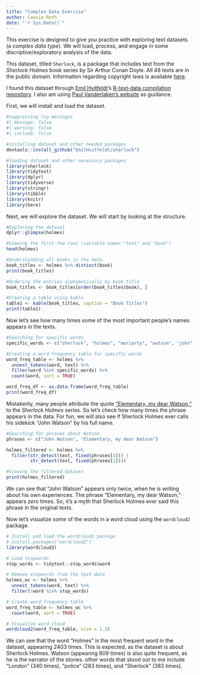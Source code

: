 ```yaml
---
title: "Complex Data Exercise"
author: Cassia Roth
date: "`r Sys.Date()`"
---
```


This exercise is designed to give you practice with exploring text datasets (a _complex data type_). We will load, process, and engage in some discriptive/exploratory analysis of the data.

This dataset, titled `Sherlock`, is a package that includes text from the *Sherlock Holmes* book series by Sir Arthur Conan Doyle. All 48 texts are in the public domain. Information regarding copyright laws is available [here](https://sherlock-holm.es/ascii/).

I found this dataset through [Emil Hvitfeldt](https://github.com/EmilHvitfeldt)'s [R-text-data compilation repository](https://github.com/EmilHvitfeldt/R-text-data.git). I also am using [Paul Vanderlaken's website](https://paulvanderlaken.com/2017/08/03/harry-plotter-celebrating-the-20-year-anniversary-with-tidytext-the-tidyverse-and-r/) as guidance.

First, we will install and load the dataset.
```r
#suppressing log messages
#| message: false
#| warning: false
#| include: false

#installing dataset and other needed packages
devtools::install_github("EmilHvitfeldt/sherlock")

#loading dataset and other necessary packages
library(sherlock)
library(tidytext)
library(dplyr)
library(tidyverse)
library(stringr)
library(tibble)
library(knitr)
library(here)
```
Next, we will explore the dataset. We will start by looking at the structure.
```r
#Exploring the dataset
dplyr::glimpse(holmes)

#Viewing the first few rows (variable names "text" and "book")
head(holmes)

#Understanding all books in the data
book_titles <- holmes %>% distinct(book)
print(book_titles)

#Ordering the entries alphabetically by book title
book_titles <- book_titles[order(book_titles$book), ]

#Creating a table using kable
table1 <- kable(book_titles, caption = "Book Titles")
print(table1)
```

Now let's see how many times some of the most important people's names appears in the texts.
```r
#Searching for specific words
specific_words <- c("sherlock", "holmes", "moriarty", "watson", "john")

#Creating a word frequency table for specific words
word_freq_table <- holmes %>%
  unnest_tokens(word, text) %>%
  filter(word %in% specific_words) %>%
  count(word, sort = TRUE)

word_freq_df <- as.data.frame(word_freq_table)
print(word_freq_df)
```

Mistakenly, many people attribute the quote ["Elementary, my dear Watson,"](https://www.ihearofsherlock.com/2016/08/elementary-my-dear-watson-birth-of.html) to the *Sherlock Holmes* series. So let's check how many times the phrase appears in the data. For fun, we will also see if Sherlock Holmes ever calls his sidekick "John Watson" by his full name.
```r
#Searching for phrases about Watson
phrases <- c("John Watson", "Elementary, my dear Watson")

holmes_filtered <- holmes %>%
  filter(str_detect(text, fixed(phrases[1])) | 
         str_detect(text, fixed(phrases[2])))

#Viewing the filtered dataset
print(holmes_filtered)
```
We can see that "John Watson" appears only twice, when he is writing about his own experiences. The phrase "Elementary, my dear Watson," appears *zero* times. So, it's a myth that Sherlock Holmes ever said this phrase in the original texts.

Now let's visualize some of the words in a word cloud using the `wordcloud2` package.

```r
# Install and load the wordcloud2 package
# install.packages("wordcloud2")
library(wordcloud2)

# Load stopwords
stop_words <- tidytext::stop_words$word

# Remove stopwords from the text data
holmes_wc <- holmes %>%
  unnest_tokens(word, text) %>%
  filter(!word %in% stop_words)

# Create word frequency table
word_freq_table <- holmes_wc %>%
  count(word, sort = TRUE)

# Visualize word cloud
wordcloud2(word_freq_table, size = 1.5)
```

We can see that the word "Holmes" is the most frequent word in the dataset, appearing 2403 times. This is expected, as the dataset is about Sherlock Holmes. Watson (appearing 809 times) is also quite frequent, as he is the narrator of the stories. other words that stood out to me include "London" (340 times), "police" (283 times), and "Sherlock" (383 times).